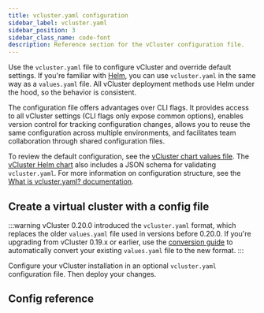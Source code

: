 ```yaml
---
title: vcluster.yaml configuration
sidebar_label: vcluster.yaml
sidebar_position: 3
sidebar_class_name: code-font
description: Reference section for the vCluster configuration file.
---
```


<!-- vale off -->


Use the `vcluster.yaml` file to configure vCluster and override default settings. If you're familiar with [Helm](https://helm.sh/), you can use `vcluster.yaml` in the same way as a `values.yaml` file. All vCluster deployment methods use Helm under the hood, so the behavior is consistent.

The configuration file offers advantages over CLI flags. It provides access to all vCluster settings (CLI flags only expose common options), enables version control for tracking configuration changes, allows you to reuse the same configuration across multiple environments, and facilitates team collaboration through shared configuration files.

To review the default configuration, see the [vCluster chart values file](https://github.com/loft-sh/vcluster/blob/main/chart/values.yaml). The [vCluster Helm chart](https://github.com/loft-sh/vcluster/blob/main/chart/values.schema.json) also includes a JSON schema for validating `vcluster.yaml`. For more information on configuration structure, see the [What is vcluster.yaml? documentation](/vcluster/configure/vcluster-yaml/what-is-vcluster-yaml).

## Create a virtual cluster with a config file

:::warning
vCluster 0.20.0 introduced the `vcluster.yaml` format, which replaces the older `values.yaml` file used in versions before 0.20.0. If you're upgrading from vCluster 0.19.x or earlier, use the [conversion guide](../../reference/migrations/0-20-migration) to automatically convert your existing `values.yaml` file to the new format.
:::

Configure your vCluster installation in an optional `vcluster.yaml` configuration file. Then deploy your changes.

<Deploy />

## Config reference

<ExportKubeConfig/>
<Integrations/>
<Sync/>
<Networking/>
<Policies/>
<ControlPlane/>
<RBAC/>
<SleepMode/>
<Plugins/>
<Experimental/>
<External />
<Telemetry/>
